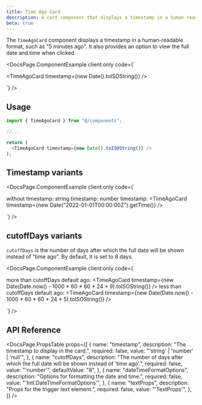 ```yaml
---
title: Time Ago Card
description: A card component that displays a timestamp in a human-readable "time ago" format.
beta: true
---
```


The `TimeAgoCard` component displays a timestamp in a human-readable format, such as "5 minutes ago". It also provides an option to view the full date and time when clicked.


<DocsPage.ComponentExample
  client:only
  code={`<div className="flex flex-col gap-8">
    <TimeAgoCard timestamp={new Date().toISOString()} />
  </div>`}
/>

## Usage

```typescript jsx
import { TimeAgoCard } from "@/components";

//...

return (
  <TimeAgoCard timestamp={new Date().toISOString()} />
);
```

## Timestamp variants

<DocsPage.ComponentExample
  client:only
  code={`<div className="flex flex-col gap-8">
    <Text>
      without timestamp: <TimeAgoCard />
    </Text>
    <Text>
      string timestamp: <TimeAgoCard timestamp="2022-01-01T00:00:00Z" />
    </Text>
    <Text>
      number timestamp: <TimeAgoCard timestamp={new Date("2022-01-01T00:00:00Z").getTime()} />
    </Text>
  </div>`}
/>

## cutoffDays variants

`cutoffDays` is the number of days after which the full date will be shown instead of "time ago". By default, it is set to 8 days.

<DocsPage.ComponentExample
  client:only
  code={`<div className="flex flex-col gap-8">
    <Text>
      more than cutoffDays default ago: <TimeAgoCard timestamp={new Date(Date.now() - 1000 * 60 * 60 * 24 * 9).toISOString()} />
    </Text>
    <Text>
      less than cutoffDays default ago: <TimeAgoCard timestamp={new Date(Date.now() - 1000 * 60 * 60 * 24 * 5).toISOString()} />
    </Text>
  </div>`}
/>

## API Reference

<DocsPage.PropsTable
  props={[
    {
      name: "timestamp",
      description: "The timestamp to display in the card.",
      required: false,
      value: "'string' | 'number' | 'null'",
    },
    {
      name: "cutoffDays",
      description:
        "The number of days after which the full date will be shown instead of 'time ago'.",
      required: false,
      value: "'number'",
      defaultValue: "8",
    },
    {
      name: "dateTimeFormatOptions",
      description: "Options for formatting the date and time.",
      required: false,
      value: "'Intl.DateTimeFormatOptions'",
    },
    {
      name: "textProps",
      description: "Props for the trigger text element.",
      required: false,
      value: "'TextProps'",
    },
  ]}
/>
